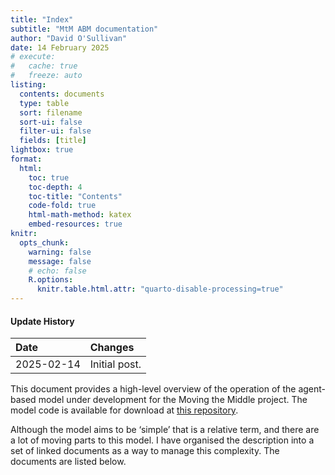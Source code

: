 ```yaml
---
title: "Index"
subtitle: "MtM ABM documentation"
author: "David O'Sullivan"
date: 14 February 2025
# execute: 
#   cache: true
#   freeze: auto
listing:
  contents: documents
  type: table
  sort: filename
  sort-ui: false
  filter-ui: false
  fields: [title]
lightbox: true
format:
  html:
    toc: true
    toc-depth: 4
    toc-title: "Contents"
    code-fold: true
    html-math-method: katex
    embed-resources: true
knitr:
  opts_chunk: 
    warning: false
    message: false
    # echo: false
    R.options: 
      knitr.table.html.attr: "quarto-disable-processing=true"
---
```


::: {.callout-note collapse="true"}
#### Update History

| Date | Changes
|:-|:--------|
| 2025-02-14 | Initial post.                       

:::

This document provides a high-level overview of the operation of the agent-based model under development for the Moving the Middle project. The model code is available for download at [this repository](https://github.com/DOSull/moving-the-middle-abm).

Although the model aims to be 'simple' that is a relative term, and there are a lot of moving parts to this model. I have organised the description into a set of linked documents as a way to manage this complexity. The documents are listed below.
